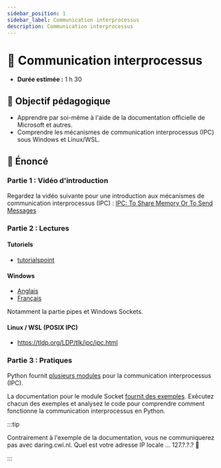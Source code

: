 ```yaml
---
sidebar_position: 1
sidebar_label: Communication interprocessus
description: Communication interprocessus
---
```


# 📧 Communication interprocessus

- **Durée estimée :** 1 h 30 

## 🎯 Objectif pédagogique

- Apprendre par soi-même à l'aide de la documentation officielle de Microsoft et autres.
- Comprendre les mécanismes de communication interprocessus (IPC) sous Windows et Linux/WSL.

## 📜 Énoncé

### Partie 1 : Vidéo d'introduction

Regardez la vidéo suivante pour une introduction aux mécanismes de communication interprocessus (IPC) :
[IPC: To Share Memory Or To Send Messages](https://www.youtube.com/watch?v=Y2mDwW2pMv4)

### Partie 2 : Lectures

#### Tutoriels

- [tutorialspoint](https://www.tutorialspoint.com/inter_process_communication/index.htm) 

#### Windows

- [Anglais](https://learn.microsoft.com/en-us/windows/win32/ipc/interprocess-communications)
- [Français](https://learn.microsoft.com/fr-fr/windows/win32/ipc/interprocess-communications)

Notamment la partie pipes et Windows Sockets.

#### Linux / WSL (POSIX IPC)

- https://tldp.org/LDP/tlk/ipc/ipc.html


### Partie 3 : Pratiques

Python fournit [plusieurs modules](https://docs.python.org/3/library/ipc.html)
pour la communication interprocessus (IPC).

La documentation pour le module Socket [fournit des
exemples](https://docs.python.org/3/library/socket.html#example). Exécutez
chacun des exemples et analysez le code pour comprendre comment fonctionne la
communication interprocessus en Python.

:::tip

Contrairement à l'exemple de la documentation, vous ne communiquerez pas avec
daring.cwi.nl. Quel est votre adresse IP locale ... 127.?.?.? 🤔

:::

